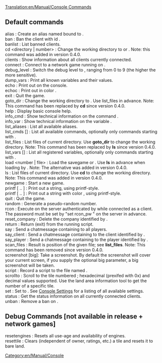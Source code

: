 [[Translation:en/Manual/Console Commands]]
== Default commands ==
; alias <name> <command> : Create an alias named <name> bound to <command>.
; ban <client-id> : Ban the client with id <client-id>.
; banlist : List banned clients.
; cd <directory | number> : Change the working directory to <directory> or <number>. Note: this command was added in version 0.4.0.
; clients : Show information about all clients currently connected.
; connect <host> : Connect to a network game running on <host>.
; debug_level <level> : Switch the debug level to <level>, ranging from 0 to 9 (the higher the more sensitive).
; dump_vars : Print all known variables and their values.
; echo <text> : Print out <text> on the console.
; echoc <color> <text> : Print out <text> in color <color>.
; exit : Quit the game.
; goto_dir <number> : Change the working directory to <number>. Use list_files in advance. Note: This command has been replaced by '''cd''' since version 0.4.0.
; help : Display basic console help.
; info_cmd <command> : Show technical information on the command <commmand>.
; info_var <variable> : Show technical information on the variable <variable>.
; list_aliases : List all available aliases.
; list_cmds [<filter>] : List all available commands, optionally only commands starting with <filter>.
; list_files : List files of current directory. Use '''goto_dir''' to change the working directory. Note: This command has been replaced by '''ls''' since version 0.4.0.
; list_vars [<filter>] : List all registered variables, optionally only commands starting with <filter>.
; load <number | file> : Load the savegame <number> or <file>. Use '''ls''' in advance when loading by <number>. Note: The <file> alternative was added in version 0.4.0.
; ls : List files of current directory. Use '''cd''' to change the working directory. Note: This command was added in version 0.4.0.
; newgame : Start a new game.
; printf <format> [<arg_0> .. <arg_n>] : Print out a string, using printf-style.
; printf <color> <format> [<arg_0> .. <arg_n>] : Print out a string with color <color>, using printf-style.
; quit : Quit the game.
; random : Generate a pseudo-random number.
; rcon <password> <command> : Execute <command> on the server authenticated by <password> while connected as a client. The password must be set by "set rcon_pw <password>" on the server in advance.
; reset_company <company-id> : Delete the company identified by <company-id>.
; return : Return (exit) from the running script.
; say <text> : Send a chatmessage containing <text> to all players.
; say_client <client-id> : Send a chatmessage containing <text> to the client identified by <client-id>.
; say_player <player> : Send a chatmessage containing <text> to the player identified by <player>.
; scan_files <file> : Result is position of the given file; see '''list_files'''. Note: This command has been removed since version 0.4.0.
; screenshot [big]: Take a screenshot. By default the screenshot will cover your current screen, if you supply the optional big parameter, a big screenshot will be taken.
; script <file> : Record a script to the file named <file>.
; scrollto <tile> : Scroll to the tile numbered <tile>; hexadecimal (prexifed with 0x) and decimal values supported. Use the land area information tool to get the number of a specific tile.
; set <setting> <value> : Set <setting> to <value>. See [[en/Archive/Manual/Settings/Console Settings|Console Settings]] for a listing of all available settings.
; status : Get the status information on all currently connected clients.
; unban <ip> : Remove a ban on <ip>.
== Debug Commands [not available in release + network games] ==
; resetengines : Resets all use-age and availability of engines.
; resettile : Clears (independent of owner, ratings, etc.) a tile and resets it to bare land.

[[Category:en/Manual/Console]]